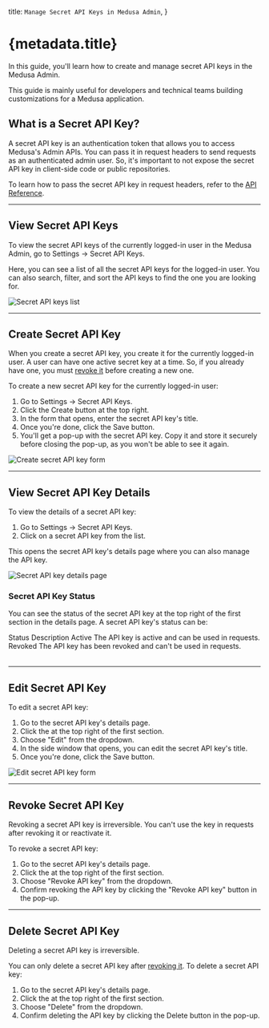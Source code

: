 
  title: `Manage Secret API Keys in Medusa Admin`,
}

# {metadata.title}

In this guide, you'll learn how to create and manage secret API keys in the Medusa Admin.

<Note>

This guide is mainly useful for developers and technical teams building customizations for a Medusa application.

</Note>

## What is a Secret API Key?

A secret API key is an authentication token that allows you to access Medusa's Admin APIs. You can pass it in request headers to send requests as an authenticated admin user. So, it's important to not expose the secret API key in client-side code or public repositories.

To learn how to pass the secret API key in request headers, refer to the [API Reference](!api!/admin#2-api-token).

---

## View Secret API Keys

To view the secret API keys of the currently logged-in user in the Medusa Admin, go to Settings -> Secret API Keys.

Here, you can see a list of all the secret API keys for the logged-in user. You can also search, filter, and sort the API keys to find the one you are looking for.

![Secret API keys list](https://res.cloudinary.com/dza7lstvk/image/upload/v1740491442/User%20Guide/Screenshot_2025-02-25_at_3.49.04_PM_asthgc.png)

---

## Create Secret API Key

When you create a secret API key, you create it for the currently logged-in user. A user can have one active secret key at a time. So, if you already have one, you must [revoke it](#revoke-secret-api-key) before creating a new one.

To create a new secret API key for the currently logged-in user:

1. Go to Settings -> Secret API Keys.
2. Click the Create button at the top right.
3. In the form that opens, enter the secret API key's title.
4. Once you're done, click the Save button.
5. You'll get a pop-up with the secret API key. Copy it and store it securely before closing the pop-up, as you won't be able to see it again.

![Create secret API key form](https://res.cloudinary.com/dza7lstvk/image/upload/v1740495860/User%20Guide/Screenshot_2025-02-25_at_5.04.07_PM_u91vm5.png)

---

## View Secret API Key Details

To view the details of a secret API key:

1. Go to Settings -> Secret API Keys.
2. Click on a secret API key from the list.

This opens the secret API key's details page where you can also manage the API key.

![Secret API key details page](https://res.cloudinary.com/dza7lstvk/image/upload/v1740496080/User%20Guide/Screenshot_2025-02-25_at_5.07.49_PM_oqt9mf.png)

### Secret API Key Status

You can see the status of the secret API key at the top right of the first section in the details page. A secret API key's status can be:

<Table>
  <Table.Header>
    <Table.Row>
      <Table.HeaderCell>Status</Table.HeaderCell>
      <Table.HeaderCell>Description</Table.HeaderCell>
    </Table.Row>
  </Table.Header>
  <Table.Body>
    <Table.Row>
      <Table.Cell>Active</Table.Cell>
      <Table.Cell>The API key is active and can be used in requests.</Table.Cell>
    </Table.Row>
    <Table.Row>
      <Table.Cell>Revoked</Table.Cell>
      <Table.Cell>The API key has been revoked and can't be used in requests.</Table.Cell>
    </Table.Row>
  </Table.Body>
</Table>

---

## Edit Secret API Key

To edit a secret API key:

1. Go to the secret API key's details page.
2. Click the <InlineIcon Icon={EllipsisHorizontal} alt="three-dots" /> at the top right of the first section.
3. Choose "Edit" from the dropdown.
4. In the side window that opens, you can edit the secret API key's title.
5. Once you're done, click the Save button.

![Edit secret API key form](https://res.cloudinary.com/dza7lstvk/image/upload/v1740496144/User%20Guide/Screenshot_2025-02-25_at_5.08.53_PM_o4h3cn.png)

---

## Revoke Secret API Key

<Note type="warning">

Revoking a secret API key is irreversible. You can't use the key in requests after revoking it or reactivate it.

</Note>

To revoke a secret API key:

1. Go to the secret API key's details page.
2. Click the <InlineIcon Icon={EllipsisHorizontal} alt="three-dots" /> at the top right of the first section.
3. Choose "Revoke API key" from the dropdown.
4. Confirm revoking the API key by clicking the "Revoke API key" button in the pop-up.

---

## Delete Secret API Key

<Note type="warning">

Deleting a secret API key is irreversible.

</Note>

You can only delete a secret API key after [revoking it](#revoke-secret-api-key). To delete a secret API key:

1. Go to the secret API key's details page.
2. Click the <InlineIcon Icon={EllipsisHorizontal} alt="three-dots" /> at the top right of the first section.
3. Choose "Delete" from the dropdown.
4. Confirm deleting the API key by clicking the Delete button in the pop-up.
